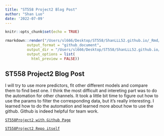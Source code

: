 ```yaml
---
title: "ST558 Project2 Blog Post"
author: "Shan Luo"
date: '2022-07-09'
---
```


```r
knitr::opts_chunk$set(echo = TRUE)
```

```r
rmarkdown::render("/Users/sl666/Desktop/ST558/ShanLLL52.github.io/_Rmd/2022-07-09-ST558Project2Blog-post.Rmd", 
          output_format = "github_document", 
          output_dir = "/Users/sl666/Desktop/ST558/ShanLLL52.github.io/_posts",
          output_options = list(
            html_preview = FALSE))
```

## ST558 Project2 Blog Post  

I will try to use more predictors, fit other different models and compare them to find best one. I think the most difficult and intereting part was to do the automation for other channels. It took a little bit time to figure out how to use the params to filter the corresponding data, but it's really interesting. I learned how to do the automation and learned more about how to use the github. Github is indeed helpful for team work.  

[`ST558Project2 with Github Page`](https://shanlll52.github.io/ST558Project2/)  

[`ST558Project2 Repo itself`](https://github.com/ShanLLL52/ST558Project2)  
